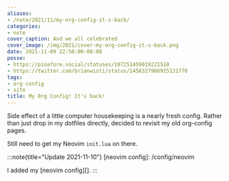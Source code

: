 ```yaml
---
aliases:
- /note/2021/11/my-org-config-it-s-back/
categories:
- note
cover_caption: And we all celebrated
cover_image: /img/2021/cover-my-org-config-it-s-back.png
date: 2021-11-09 22:50:00-08:00
posse:
- https://pinafore.social/statuses/107251459019221510
- https://twitter.com/brianwisti/status/1458327966925131776
tags:
- org-config
- site
title: My Org Config! It's back!
---
```


Side effect of a little computer housekeeping is a nearly fresh config. Rather
than just drop in my dotfiles directly, decided to revisit my old org-config pages.

Still need to get my Neovim `init.lua` on there.

:::note{title="Update 2021-11-10"}
[neovim config]: /config/neovim

I added my [neovim config][].
:::
